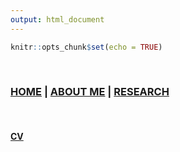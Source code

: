 ```yaml
---
output: html_document
---
```


```r
knitr::opts_chunk$set(echo = TRUE)
```

<br>

### [HOME](https://m-ohran.github.io/) | [ABOUT ME](https://m-ohran.github.io/about_me) | [RESEARCH](https://m-ohran.github.io/research)

<br>

#### [CV](https://m-ohran.github.io/about_me/CV.pdf)
